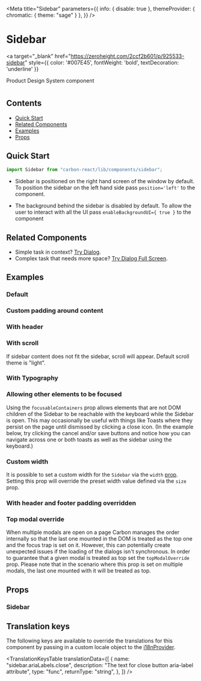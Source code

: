 
<Meta
  title="Sidebar"
  parameters={{
    info: { disable: true },
    themeProvider: { chromatic: { theme: "sage" } },
  }}
/>

# Sidebar

<a
  target="_blank"
  href="https://zeroheight.com/2ccf2b601/p/925533-sidebar"
  style={{ color: '#007E45', fontWeight: 'bold', textDecoration: 'underline' }}
>
  Product Design System component 
</a>

# <h2>Contents</h2>

- [Quick Start](#quick-start)
- [Related Components](#related-components)
- [Examples](#examples)
- [Props](#props)

## Quick Start

```javascript
import Sidebar from "carbon-react/lib/components/sidebar";
```

- Sidebar is positioned on the right hand screen of the window by default. To position the sidebar on the left hand side pass `position='left'` to the component.

- The background behind the sidebar is disabled by default. To allow the user to interact with all the UI pass `enableBackgroundUI={ true }` to the component

## Related Components

- Simple task in context? [Try Dialog](https://carbon.sage.com/?path=/docs/dialog--default-story "Try Dialog").
- Complex task that needs more space? [Try Dialog Full Screen](https://carbon.sage.com/?path=/docs/dialog-full-screen--default "Try Dialog Full Screen").

## Examples

### Default

<Canvas>
  <Story name="default" story={stories.DefaultStory}/>
</Canvas>

### Custom padding around content

<Canvas>
  <Story name="custom padding around content" story={stories.CustomPaddingAroundContent} />
</Canvas>

### With header

<Canvas>
  <Story name="with header" story={stories.WithHeader} />
</Canvas>

### With scroll

If sidebar content does not fit the sidebar, scroll will appear. Default scroll theme is "light".

<Canvas>
  <Story name="with scroll" story={stories.WithScroll} />
</Canvas>

### With Typography

<Canvas>
  <Story name="with typography" story={stories.WithTypography} />
</Canvas>

### Allowing other elements to be focused

Using the `focusableContainers` prop allows elements that are not DOM children of the Sidebar to be reachable with the keyboard while the Sidebar is open.
This may occasionally be useful with things like Toasts where they persist on the page until dismissed by clicking a close icon.
(In the example below, try clicking the cancel and/or save buttons and notice how you can navigate across one or both toasts as well as the sidebar using the keyboard.)

<Canvas>
  <Story name="other focusable containers" story={stories.OtherFocusableContainers} />
</Canvas>

### Custom width

It is possible to set a custom width for the `Sidebar` via the `width` [prop](#props). 
Setting this prop will override the preset width value defined via the `size` prop.

<Canvas>
  <Story name="custom width" story={stories.CustomWidth} />
</Canvas>

### With header and footer padding overridden 

<Canvas>
  <Story name="with header and footer padding" story={stories.WithHeaderAndFooterPadding} />
</Canvas>

### Top modal override

When multiple modals are open on a page Carbon manages the order internally so that the last one mounted in the DOM 
is treated as the top one and the focus trap is set on it. However, this can potentially 
create unexpected issues if the loading of the dialogs isn't synchronous. In order to guarantee that a given 
modal is treated as top set the `topModalOverride` prop. Please note that in the scenario where this prop is 
set on multiple modals, the last one mounted with it will be treated as top.

<Canvas>
  <Story name="top modal override" story={stories.TopModalOverride} />
</Canvas>

## Props

### Sidebar

<StyledSystemProps noHeader padding width of={Sidebar} />

## Translation keys

The following keys are available to override the translations for this component by passing in a custom locale object to the
[i18nProvider](https://carbon.sage.com/?path=/story/documentation-i18n--page).

<TranslationKeysTable
  translationData={[
    {
      name: "sidebar.ariaLabels.close",
      description: "The text for close button aria-label attribute",
      type: "func",
      returnType: "string",
    },
  ]}
/>
